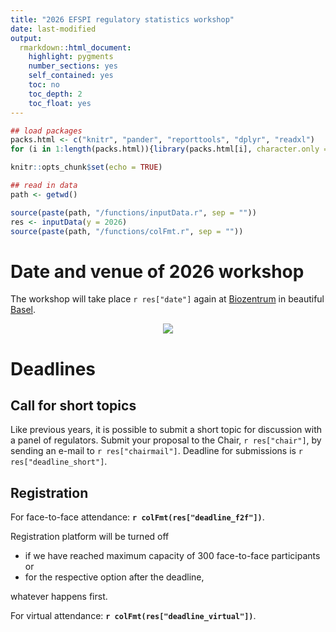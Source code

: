 ```yaml
---
title: "2026 EFSPI regulatory statistics workshop"
date: last-modified
output: 
  rmarkdown::html_document:
    highlight: pygments
    number_sections: yes
    self_contained: yes
    toc: no
    toc_depth: 2
    toc_float: yes
---
```


```r
## load packages
packs.html <- c("knitr", "pander", "reporttools", "dplyr", "readxl")
for (i in 1:length(packs.html)){library(packs.html[i], character.only = TRUE)}

knitr::opts_chunk$set(echo = TRUE)

## read in data
path <- getwd()

source(paste(path, "/functions/inputData.r", sep = ""))
res <- inputData(y = 2026)
source(paste(path, "/functions/colFmt.r", sep = ""))
```

# Date and venue of 2026 workshop

The workshop will take place `r res["date"]` again at [Biozentrum](https://www.biozentrum.unibas.ch/) in beautiful [Basel](https://www.basel.com/en). 

<center>![](biozentrum.jpg)</center>


# Deadlines

## Call for short topics

Like previous years, it is possible to submit a short topic for discussion with a panel of regulators. Submit your proposal to the Chair, `r res["chair"]`, by sending an e-mail to `r res["chairmail"]`. Deadline for submissions is `r res["deadline_short"]`.

## Registration

For face-to-face attendance: **`r colFmt(res["deadline_f2f"])`**.

Registration platform will be turned off

- if we have reached maximum capacity of 300 face-to-face participants or
- for the respective option after the deadline,

whatever happens first.

For virtual attendance: **`r colFmt(res["deadline_virtual"])`**.



<!-- <br> -->

<!-- `r res["program"]`. -->

<!-- `r res["registration"]`. -->

<!-- Members of [local organizing committee](local.html). -->

<!-- Members of [scientific committee](scicom.html). -->


<!-- # 2025 ASA Biopharmaceutical Section Regulatory-Industry Statistics Workshop  -->

<!-- The `r res["asafda"]` will take place 24-26th September 2025 in Rockville, MD. -->

